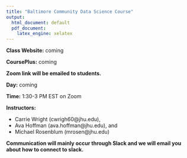 ```yaml
---
title: "Baltimore Community Data Science Course"
output:
  html_document: default
  pdf_document:
    latex_engine: xelatex
---
```



**Class Website:**   coming

**CoursePlus:** coming

**Zoom link will be emailed to students.**

**Day:** coming

**Time:** 1:30-3 PM EST on Zoom

**Instructors:** 

* Carrie Wright (cwrigh60@jhu.edu),
* Ava Hoffman (ava.hoffman@jhu.edu), and 
* Michael Rosenblum (mrosen@jhu.edu)


**Communication will mainly occur through Slack and we will email you about how to connect to slack.**



<!-- ```{r, child="code_of_conduct.Rmd"} -->

<!-- ``` -->

<!-- ```{r, child="evaluation.Rmd"} -->

<!-- ``` -->
